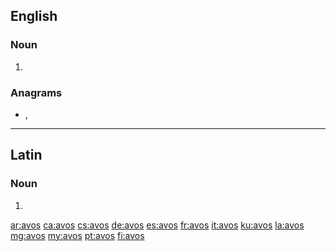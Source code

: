{{also|avós|avôs}}
==English==

===Noun===
{{head|en|noun plural form}}

# {{plural of|avo|lang=en}}

===Anagrams===
* {{l|en|OAVs}}, {{l|en|OVAs}}

----

==Latin==

===Noun===
{{la-noun-form|avōs}}

# {{inflection of|avus||acc|p|lang=la}}

[[ar:avos]]
[[ca:avos]]
[[cs:avos]]
[[de:avos]]
[[es:avos]]
[[fr:avos]]
[[it:avos]]
[[ku:avos]]
[[la:avos]]
[[mg:avos]]
[[my:avos]]
[[pt:avos]]
[[fi:avos]]